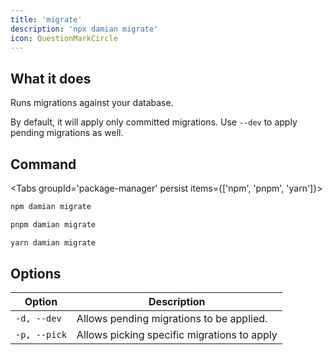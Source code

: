 ```yaml
---
title: 'migrate'
description: 'npx damian migrate'
icon: QuestionMarkCircle
---
```


## What it does

Runs migrations against your database.

By default, it will apply only committed migrations. Use `--dev` to apply pending migrations as well.

## Command

<Tabs groupId='package-manager' persist items={['npm', 'pnpm', 'yarn']}>
```bash tab="npm"
npm damian migrate
```
```bash tab="pnpm"
pnpm damian migrate
```
```bash tab="yarn"
yarn damian migrate
```
</Tabs>

## Options 

| Option           | Description                                      |
|------------------|--------------------------------------------------|
| `-d, --dev`     | Allows pending migrations to be applied.           
| `-p, --pick`     | Allows picking specific migrations to apply         
